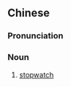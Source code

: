 {{also|秒表}}
==Chinese==
{{zh-forms|s=秒表|t2=秒表}}

===Pronunciation===
{{zh-pron
|m=miǎobiǎo
|c=miu5 biu2-1,miu5 biu2
|mn=biáu-pió
|cat=n
}}

===Noun===
{{zh-noun}}

# [[stopwatch]]